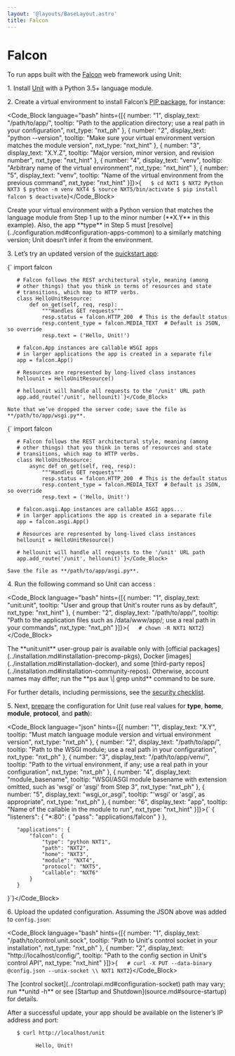 ```yaml
---
layout: '@layouts/BaseLayout.astro'
title: Falcon
---
```

# Falcon

To run apps built with the [Falcon](https://falcon.readthedocs.io/en/stable/) web framework using Unit:

1\. Install [Unit](../installation.md#installation-precomp-pkgs) with a Python 3.5+ language module.

2\. Create a virtual environment to install Falcon’s [PIP package](https://falcon.readthedocs.io/en/stable/user/install.html), for instance:

<Code_Block language="bash" hints={[{ number: "1", display_text: "/path/to/app/", tooltip: "Path to the application directory; use a real path in your configuration", nxt_type: "nxt_ph" }, { number: "2", display_text: "python --version", tooltip: "Make sure your virtual environment version matches the module version", nxt_type: "nxt_hint" }, { number: "3", display_text: "X.Y.Z", tooltip: "Major version, minor version, and revision number", nxt_type: "nxt_hint" }, { number: "4", display_text: "venv", tooltip: "Arbitrary name of the virtual environment", nxt_type: "nxt_hint" }, { number: "5", display_text: "venv", tooltip: "Name of the virtual environment from the previous command", nxt_type: "nxt_hint" }]}>{`   $ cd NXT1
   $ NXT2
         Python NXT3
   $ python -m venv NXT4
   $ source NXT5/bin/activate
   $ pip install falcon
   $ deactivate`}</Code_Block>

<Note type="warning">
Create your virtual environment with a Python version that matches the language module from Step 1 up to the minor number (**X.Y** in this example). Also, the app **type** in Step 5 must [resolve](../configuration.md#configuration-apps-common) to a similarly matching version; Unit doesn’t infer it from the environment.
</Note>

3\. Let’s try an updated version of the [quickstart app](https://falcon.readthedocs.io/en/stable/user/quickstart.html):

<Tabs label="WSGI/ASGI">
  <Tab name="WSGI">
    <Code_Block language="python" hints={[]}>{`   import falcon


       # Falcon follows the REST architectural style, meaning (among
       # other things) that you think in terms of resources and state
       # transitions, which map to HTTP verbs.
       class HelloUnitResource:
           def on_get(self, req, resp):
               """Handles GET requests"""
               resp.status = falcon.HTTP_200  # This is the default status
               resp.content_type = falcon.MEDIA_TEXT  # Default is JSON, so override
               resp.text = ('Hello, Unit!')

       # falcon.App instances are callable WSGI apps
       # in larger applications the app is created in a separate file
       app = falcon.App()

       # Resources are represented by long-lived class instances
       hellounit = HelloUnitResource()

       # hellounit will handle all requests to the '/unit' URL path
       app.add_route('/unit', hellounit)`}</Code_Block>

    Note that we’ve dropped the server code; save the file as **/path/to/app/wsgi.py**.
  </Tab>
  <Tab name="ASGI">
    <Code_Block language="python" hints={[]}>{`   import falcon


       # Falcon follows the REST architectural style, meaning (among
       # other things) that you think in terms of resources and state
       # transitions, which map to HTTP verbs.
       class HelloUnitResource:
           async def on_get(self, req, resp):
               """Handles GET requests"""
               resp.status = falcon.HTTP_200  # This is the default status
               resp.content_type = falcon.MEDIA_TEXT  # Default is JSON, so override
               resp.text = ('Hello, Unit!')

       # falcon.asgi.App instances are callable ASGI apps...
       # in larger applications the app is created in a separate file
       app = falcon.asgi.App()

       # Resources are represented by long-lived class instances
       hellounit = HelloUnitResource()

       # hellounit will handle all requests to the '/unit' URL path
       app.add_route('/unit', hellounit)`}</Code_Block>

    Save the file as **/path/to/app/asgi.py**.
  </Tab>
</Tabs>

4\. Run the following command so Unit can access :

<Code_Block language="bash" hints={[{ number: "1", display_text: "unit:unit", tooltip: "User and group that Unit's router runs as by default", nxt_type: "nxt_hint" }, { number: "2", display_text: "/path/to/app/", tooltip: "Path to the application files such as /data/www/app/; use a real path in your commands", nxt_type: "nxt_ph" }]}>{`   # chown -R NXT1 NXT2`}</Code_Block>

<Note type="note">
The **unit:unit** user-group pair is available only with [official packages](../installation.md#installation-precomp-pkgs), Docker [images](../installation.md#installation-docker), and some [third-party repos](../installation.md#installation-community-repos). Otherwise, account names may differ; run the **ps aux \| grep unitd** command to be sure.
</Note>

For further details, including permissions, see the [security checklist](security.md#security-apps).

5\. Next, [prepare](../configuration.md#configuration-python) the configuration for Unit (use real values for **type**, **home**, **module**, **protocol**, and **path**):

<Code_Block language="json" hints={[{ number: "1", display_text: "X.Y", tooltip: "Must match language module version and virtual environment version", nxt_type: "nxt_ph" }, { number: "2", display_text: "/path/to/app/", tooltip: "Path to the WSGI module; use a real path in your configuration", nxt_type: "nxt_ph" }, { number: "3", display_text: "/path/to/app/venv/", tooltip: "Path to the virtual environment, if any; use a real path in your configuration", nxt_type: "nxt_ph" }, { number: "4", display_text: "module_basename", tooltip: "WSGI/ASGI module basename with extension omitted, such as 'wsgi' or 'asgi' from Step 3", nxt_type: "nxt_ph" }, { number: "5", display_text: "wsgi_or_asgi", tooltip: "'wsgi' or 'asgi', as appropriate", nxt_type: "nxt_ph" }, { number: "6", display_text: "app", tooltip: "Name of the callable in the module to run", nxt_type: "nxt_hint" }]}>{`   {
       "listeners": {
           "*:80": {
               "pass": "applications/falcon"
           }
       },

       "applications": {
           "falcon": {
               "type": "python NXT1",
               "path": "NXT2",
               "home": "NXT3",
               "module": "NXT4",
               "protocol": "NXT5",
               "callable": "NXT6"
           }
       }
   }`}</Code_Block>

6\. Upload the updated configuration.  Assuming the JSON above was added to `config.json`:

<Code_Block language="bash" hints={[{ number: "1", display_text: "/path/to/control.unit.sock", tooltip: "Path to Unit's control socket in your installation", nxt_type: "nxt_ph" }, { number: "2", display_text: "http://localhost/config/", tooltip: "Path to the config section in Unit's control API", nxt_type: "nxt_hint" }]}>{`   # curl -X PUT --data-binary @config.json --unix-socket \\
          NXT1 NXT2`}</Code_Block>

<Note type="note">
The [control socket](../controlapi.md#configuration-socket) path may vary; run **unitd -h** or see [Startup and Shutdown](source.md#source-startup) for details.
</Note>

After a successful update, your app should be available on the listener’s IP address and port:

```bash
   $ curl http://localhost/unit

         Hello, Unit!
```